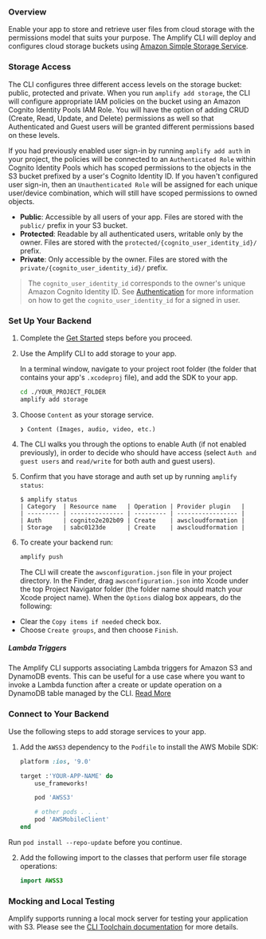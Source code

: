 ### Overview

Enable your app to store and retrieve user files from cloud storage with the permissions model that suits your purpose. The Amplify CLI will deploy and configures cloud storage buckets using [Amazon Simple Storage Service](http://docs.aws.amazon.com/AmazonS3/latest/dev/).

### Storage Access

The CLI configures three different access levels on the storage bucket: public, protected and private. When you run `amplify add storage`, the CLI will configure appropriate IAM policies on the bucket using an Amazon Cognito Identity Pools IAM Role. You will have the option of adding CRUD (Create, Read, Update, and Delete) permissions as well so that Authenticated and Guest users will be granted different permissions based on these levels.

If you had previously enabled user sign-in by running `amplify add auth` in your project, the policies will be connected to an `Authenticated Role` within Cognito Identity Pools which has scoped permissions to the objects in the S3 bucket prefixed by a user's Cognito Identity ID. If you haven't configured user sign-in, then an `Unauthenticated Role` will be assigned for each unique user/device combination, which will still have scoped permissions to owned objects.

* **Public**: Accessible by all users of your app. Files are stored with the `public/` prefix in your S3 bucket.
* **Protected**: Readable by all authenticated users, writable only by the owner. Files are stored with the `protected/{cognito_user_identity_id}/` prefix.
* **Private**: Only accessible by the owner. Files are stored with the `private/{cognito_user_identity_id}/` prefix.

> The `cognito_user_identity_id` corresponds to the owner's unique Amazon Cognito Identity ID. See [Authentication](/sdk/auth/working-with-api.md#utility-properties) for more information on how to get the `cognito_user_identity_id` for a signed in user.
 
### Set Up Your Backend

1. Complete the [Get Started](/start/start) steps before you proceed.

2. Use the Amplify CLI to add storage to your app.

    In a terminal window, navigate to your project root folder (the folder that contains your app's `.xcodeproj` file), and add the SDK to your app.

    ```bash
    cd ./YOUR_PROJECT_FOLDER
    amplify add storage
    ```

3.  Choose `Content` as your storage service.

    ```console
    ❯ Content (Images, audio, video, etc.)
    ```

4. The CLI walks you through the options to enable Auth (if not enabled previously), in order to decide who should have access (select `Auth and guest users` and `read/write` for both auth and guest users).

5. Confirm that you have storage and auth set up by running `amplify status`:

    ```console
    $ amplify status
    | Category  | Resource name   | Operation | Provider plugin   |
    | --------- | --------------- | --------- | ----------------- |
    | Auth      | cognito2e202b09 | Create    | awscloudformation |
    | Storage   | sabc0123de      | Create    | awscloudformation |
    ```

6. To create your backend run:

    ```bash
    amplify push
    ```

    The CLI will create the `awsconfiguration.json` file in your project directory. In the Finder, drag `awsconfiguration.json` into Xcode under the top Project Navigator folder (the folder name should match your Xcode project name). When the `Options` dialog box appears, do the following:

* Clear the `Copy items if needed` check box.
* Choose `Create groups`, and then choose `Finish`.

##### Lambda Triggers
The Amplify CLI supports associating Lambda triggers for Amazon S3 and DynamoDB events. This can be useful for a use case where you want to invoke a Lambda function after a create or update operation on a DynamoDB table managed by the CLI. [Read More](/cli/usage/lambda-triggers.md#s3-lambda-triggers)

### Connect to Your Backend

Use the following steps to add storage services to your app.

1. Add the `AWSS3` dependency to the `Podfile` to install the AWS Mobile SDK:

    ```ruby
    platform :ios, '9.0'

    target :'YOUR-APP-NAME' do
        use_frameworks!

        pod 'AWSS3'

        # other pods . . .
        pod 'AWSMobileClient'
    end
    ```

Run `pod install --repo-update` before you continue.

2. Add the following import to the classes that perform user file storage operations:

    ```swift
    import AWSS3
    ```

### Mocking and Local Testing

Amplify supports running a local mock server for testing your application with S3. Please see the [CLI Toolchain documentation](/cli/usage/mock) for more details.
